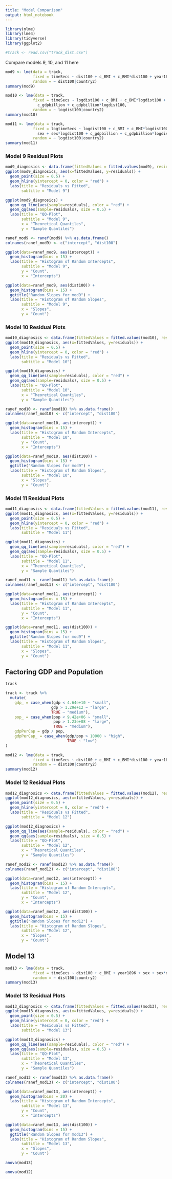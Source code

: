```yaml
---
title: "Model Comparison"
output: html_notebook
---
```


```r
library(nlme)
library(lme4)
library(tidyverse)
library(ggplot2)
```


```r
#track <- read.csv("track_dist.csv")
```

Compare models 9, 10, and 11 here

```r
mod9 <- lme(data = track, 
            fixed = timeSecs ~ dist100 + c_BMI + c_BMI*dist100 + year1896 + sex + sex*dist100 + c_gdpbillion + c_gdpbillion*dist100,
            random = ~ dist100|country2)
summary(mod9)
```


```r
mod10 <- lme(data = track, 
            fixed = timeSecs ~ logdist100 + c_BMI + c_BMI*logdist100 + year1896 + sex + sex*logdist100 + 
              c_gdpbillion + c_gdpbillion*logdist100,
            random = ~ logdist100|country2)
summary(mod10)
```


```r
mod11 <- lme(data = track, 
            fixed = logtimeSecs ~ logdist100 + c_BMI + c_BMI*logdist100 + year1896 + 
              sex + sex*logdist100 + c_gdpbillion + c_gdpbillion*logdist100,
            random = ~ logdist100|country2)
summary(mod11)
```

### Model 9 Residual Plots
```r
mod9_diagnosics <- data.frame(fittedValues = fitted.values(mod9), residuals = residuals(mod9))
ggplot(mod9_diagnosics, aes(x=fittedValues, y=residuals)) + 
  geom_point(size = 0.5) +
  geom_hline(yintercept = 0, color = "red") + 
  labs(title = "Residuals vs Fitted",
       subtitle = "Model 9")
```


```r
ggplot(mod9_diagnosics) + 
  geom_qq_line(aes(sample=residuals), color = "red") +
  geom_qq(aes(sample=residuals), size = 0.5) +
  labs(title = "QQ-Plot",
       subtitle = "Model 9",
       x = "Theoretical Quantiles",
       y = "Sample Quantiles")
```



```r
ranef_mod9 <- ranef(mod9) %>% as.data.frame()
colnames(ranef_mod9) <- c("intercept", "dist100")

ggplot(data=ranef_mod9, aes(intercept)) + 
  geom_histogram(bins = 15) +
  labs(title = "Histogram of Random Intercepts",
       subtitle = "Model 9",
       y = "Count",
       x = "Intercepts")
```

```r
ggplot(data=ranef_mod9, aes(dist100)) + 
  geom_histogram(bins = 15) + 
  ggtitle("Random Slopes for mod9") +
  labs(title = "Histogram of Random Slopes",
       subtitle = "Model 9",
       x = "Slopes",
       y = "Count")
```


### Model 10 Residual Plots
```r
mod10_diagnosics <- data.frame(fittedValues = fitted.values(mod10), residuals = residuals(mod10))
ggplot(mod10_diagnosics, aes(x=fittedValues, y=residuals)) + 
  geom_point(size = 0.5) +
  geom_hline(yintercept = 0, color = "red") + 
  labs(title = "Residuals vs Fitted",
       subtitle = "Model 10")
```


```r
ggplot(mod10_diagnosics) + 
  geom_qq_line(aes(sample=residuals), color = "red") +
  geom_qq(aes(sample=residuals), size = 0.5) +
  labs(title = "QQ-Plot",
       subtitle = "Model 10",
       x = "Theoretical Quantiles",
       y = "Sample Quantiles")
```



```r
ranef_mod10 <- ranef(mod10) %>% as.data.frame()
colnames(ranef_mod10) <- c("intercept", "dist100")

ggplot(data=ranef_mod10, aes(intercept)) + 
  geom_histogram(bins = 15) +
  labs(title = "Histogram of Random Intercepts",
       subtitle = "Model 10",
       y = "Count",
       x = "Intercepts")
```

```r
ggplot(data=ranef_mod10, aes(dist100)) + 
  geom_histogram(bins = 15) + 
  ggtitle("Random Slopes for mod9") +
  labs(title = "Histogram of Random Slopes",
       subtitle = "Model 10",
       x = "Slopes",
       y = "Count")
```



### Model 11 Residual Plots

```r
mod11_diagnosics <- data.frame(fittedValues = fitted.values(mod11), residuals = residuals(mod11))
ggplot(mod11_diagnosics, aes(x=fittedValues, y=residuals)) + 
  geom_point(size = 0.5) +
  geom_hline(yintercept = 0, color = "red") + 
  labs(title = "Residuals vs Fitted",
       subtitle = "Model 11")
```


```r
ggplot(mod11_diagnosics) + 
  geom_qq_line(aes(sample=residuals), color = "red") +
  geom_qq(aes(sample=residuals), size = 0.5) +
  labs(title = "QQ-Plot",
       subtitle = "Model 11",
       x = "Theoretical Quantiles",
       y = "Sample Quantiles")
```



```r
ranef_mod11 <- ranef(mod11) %>% as.data.frame()
colnames(ranef_mod11) <- c("intercept", "dist100")

ggplot(data=ranef_mod11, aes(intercept)) + 
  geom_histogram(bins = 15) +
  labs(title = "Histogram of Random Intercepts",
       subtitle = "Model 11",
       y = "Count",
       x = "Intercepts")
```

```r
ggplot(data=ranef_mod11, aes(dist100)) + 
  geom_histogram(bins = 15) + 
  ggtitle("Random Slopes for mod9") +
  labs(title = "Histogram of Random Slopes",
       subtitle = "Model 11",
       x = "Slopes",
       y = "Count")
```



## Factoring GDP and Population
```r
track
```


```r
track <- track %>% 
  mutate(
    gdp_ = case_when(gdp < 4.64e+10 ~ "small",
                    gdp > 1.29e+12 ~ "large",
                    TRUE ~ "medium"),
    pop_ = case_when(pop < 9.42e+06 ~ "small",
                     pop > 1.23e+08 ~ "large",
                     TRUE ~ "medium"),
    gdpPerCap = gdp / pop,
    gdpPerCap_ = case_when(gdp/pop > 10000 ~ "high",
                           TRUE ~ "low")
)
```


```r
mod12 <- lme(data = track, 
            fixed = timeSecs ~ dist100 + c_BMI + c_BMI*dist100 + year1896 + sex + sex*dist100 + gdp_ + gdp_*dist100,
            random = ~ dist100|country2)
summary(mod12)
```

### Model 12 Residual Plots

```r
mod12_diagnosics <- data.frame(fittedValues = fitted.values(mod12), residuals = residuals(mod12))
ggplot(mod12_diagnosics, aes(x=fittedValues, y=residuals)) + 
  geom_point(size = 0.5) +
  geom_hline(yintercept = 0, color = "red") + 
  labs(title = "Residuals vs Fitted",
       subtitle = "Model 12")
```


```r
ggplot(mod12_diagnosics) + 
  geom_qq_line(aes(sample=residuals), color = "red") +
  geom_qq(aes(sample=residuals), size = 0.5) +
  labs(title = "QQ-Plot",
       subtitle = "Model 12",
       x = "Theoretical Quantiles",
       y = "Sample Quantiles")
```



```r
ranef_mod12 <- ranef(mod12) %>% as.data.frame()
colnames(ranef_mod12) <- c("intercept", "dist100")

ggplot(data=ranef_mod12, aes(intercept)) + 
  geom_histogram(bins = 15) +
  labs(title = "Histogram of Random Intercepts",
       subtitle = "Model 12",
       y = "Count",
       x = "Intercepts")
```

```r
ggplot(data=ranef_mod12, aes(dist100)) + 
  geom_histogram(bins = 15) + 
  ggtitle("Random Slopes for mod12") +
  labs(title = "Histogram of Random Slopes",
       subtitle = "Model 12",
       x = "Slopes",
       y = "Count")
```

## Model 13
```r
mod13 <- lme(data = track, 
            fixed = timeSecs ~ dist100 + c_BMI + year1896 + sex + sex*dist100 + gdpPerCap_ + gdpPerCap_*dist100,
            random = ~ dist100|country2)
summary(mod13)
```

### Model 13 Residual Plots

```r
mod13_diagnosics <- data.frame(fittedValues = fitted.values(mod13), residuals = residuals(mod13))
ggplot(mod13_diagnosics, aes(x=fittedValues, y=residuals)) + 
  geom_point(size = 0.5) +
  geom_hline(yintercept = 0, color = "red") + 
  labs(title = "Residuals vs Fitted",
       subtitle = "Model 13")
```


```r
ggplot(mod13_diagnosics) + 
  geom_qq_line(aes(sample=residuals), color = "red") +
  geom_qq(aes(sample=residuals), size = 0.5) +
  labs(title = "QQ-Plot",
       subtitle = "Model 13",
       x = "Theoretical Quantiles",
       y = "Sample Quantiles")
```



```r
ranef_mod13 <- ranef(mod13) %>% as.data.frame()
colnames(ranef_mod13) <- c("intercept", "dist100")

ggplot(data=ranef_mod13, aes(intercept)) + 
  geom_histogram(bins = 20) +
  labs(title = "Histogram of Random Intercepts",
       subtitle = "Model 13",
       y = "Count",
       x = "Intercepts")
```

```r
ggplot(data=ranef_mod13, aes(dist100)) + 
  geom_histogram(bins = 15) + 
  ggtitle("Random Slopes for mod13") +
  labs(title = "Histogram of Random Slopes",
       subtitle = "Model 13",
       x = "Slopes",
       y = "Count")
```


```r
anova(mod13)
```

```r
anova(mod12)
```


